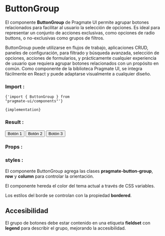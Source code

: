 
# ButtonGroup

El componente **ButtonGroup** de Pragmate UI permite agrupar botones relacionados para facilitar al usuario la
selección de opciones. Es ideal para representar un conjunto de acciones exclusivas,
como opciones de radio buttons, o no-exclusivas como grupos de filtros.

ButtonGroup puede utilizarse en flujos de trabajo, aplicaciones CRUD, paneles de configuración,
para filtrado y búsqueda avanzada, selección de opciones, acciones de formularios, y prácticamente
cualquier experiencia de usuario que requiera agrupar botones relacionados con un propósito en común.
Como componente de la biblioteca Pragmate UI, se integra fácilmente en React y puede adaptarse visualmente a cualquier diseño.

### Import :

<Code>{'import { ButtonGroup } from "pragmate-ui/components"'}</Code>

<Code>{implementation}</Code>

### Result :

<ButtonGroup orientation="row" size="tall">
  <Button variant="primary">Botón 1</Button>
  <Button variant="primary">Botón 2</Button>
  <Button variant="primary">Botón 3</Button>
</ButtonGroup>

### Props :

<TableDescription />

### styles :

El componente ButtonGroup agrega las clases **pragmate-button-group**, **row** y **column** para controlar la orientación.

El componente hereda el color del tema actual a través de CSS variables.

Los estilos del borde se controlan con la propiedad **bordered**.

## Accesibilidad

El grupo de botones debe estar contenido en una etiqueta **fieldset** con **legend** para describir el grupo, mejorando la accesibilidad.
